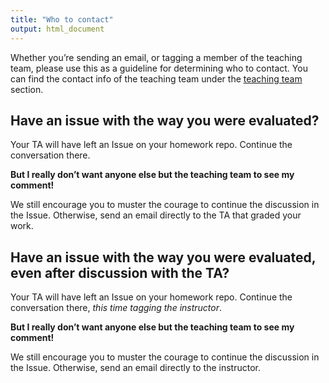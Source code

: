 ```yaml
---
title: "Who to contact"
output: html_document
---
```


Whether you're sending an email, or tagging a member of the teaching team, please use this as a guideline for determining who to contact. You can find the contact info of the teaching team under the [teaching team](#teaching_team) section.

## Have an issue with the way you were evaluated?

Your TA will have left an Issue on your homework repo. Continue the conversation there.

__But I really don't want anyone else but the teaching team to see my comment!__

We still encourage you to muster the courage to continue the discussion in the Issue. Otherwise, send an email directly to the TA that graded your work.

## Have an issue with the way you were evaluated, even after discussion with the TA?

Your TA will have left an Issue on your homework repo. Continue the conversation there, _this time tagging the instructor_.

__But I really don't want anyone else but the teaching team to see my comment!__

We still encourage you to muster the courage to continue the discussion in the Issue. Otherwise, send an email directly to the instructor.